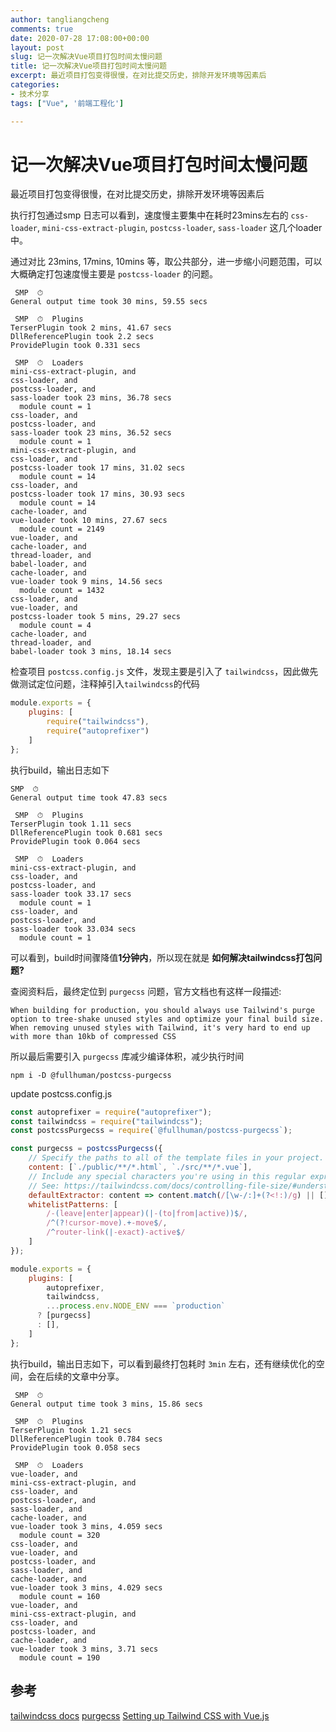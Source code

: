 ```yaml
---
author: tangliangcheng
comments: true
date: 2020-07-28 17:08:00+00:00
layout: post
slug: 记一次解决Vue项目打包时间太慢问题
title: 记一次解决Vue项目打包时间太慢问题
excerpt: 最近项目打包变得很慢，在对比提交历史，排除开发环境等因素后
categories:
- 技术分享
tags: ["Vue", '前端工程化']

---
```


# 记一次解决Vue项目打包时间太慢问题

最近项目打包变得很慢，在对比提交历史，排除开发环境等因素后

执行打包通过smp 日志可以看到，速度慢主要集中在耗时23mins左右的 `css-loader`, `mini-css-extract-plugin`, `postcss-loader`, `sass-loader` 这几个loader中。

通过对比 23mins, 17mins, 10mins 等，取公共部分，进一步缩小问题范围，可以大概确定打包速度慢主要是 `postcss-loader` 的问题。

```shell
 SMP  ⏱
General output time took 30 mins, 59.55 secs

 SMP  ⏱  Plugins
TerserPlugin took 2 mins, 41.67 secs
DllReferencePlugin took 2.2 secs
ProvidePlugin took 0.331 secs

 SMP  ⏱  Loaders
mini-css-extract-plugin, and
css-loader, and
postcss-loader, and
sass-loader took 23 mins, 36.78 secs
  module count = 1
css-loader, and
postcss-loader, and
sass-loader took 23 mins, 36.52 secs
  module count = 1
mini-css-extract-plugin, and
css-loader, and
postcss-loader took 17 mins, 31.02 secs
  module count = 14
css-loader, and
postcss-loader took 17 mins, 30.93 secs
  module count = 14
cache-loader, and
vue-loader took 10 mins, 27.67 secs
  module count = 2149
vue-loader, and
cache-loader, and
thread-loader, and
babel-loader, and
cache-loader, and
vue-loader took 9 mins, 14.56 secs
  module count = 1432
css-loader, and
vue-loader, and
postcss-loader took 5 mins, 29.27 secs
  module count = 4
cache-loader, and
thread-loader, and
babel-loader took 3 mins, 18.14 secs
```

检查项目 `postcss.config.js` 文件，发现主要是引入了 `tailwindcss`，因此做先做测试定位问题，注释掉引入`tailwindcss`的代码
```js
module.exports = {
	plugins: [
		require("tailwindcss"),
		require("autoprefixer")
	]
};
```

执行build，输出日志如下
```
SMP  ⏱
General output time took 47.83 secs

 SMP  ⏱  Plugins
TerserPlugin took 1.11 secs
DllReferencePlugin took 0.681 secs
ProvidePlugin took 0.064 secs

 SMP  ⏱  Loaders
mini-css-extract-plugin, and
css-loader, and
postcss-loader, and
sass-loader took 33.17 secs
  module count = 1
css-loader, and
postcss-loader, and
sass-loader took 33.034 secs
  module count = 1
```

可以看到，build时间骤降值**1分钟内**，所以现在就是 **如何解决tailwindcss打包问题?**

查阅资料后，最终定位到 `purgecss` 问题，官方文档也有这样一段描述:

`
When building for production, you should always use Tailwind's purge option to tree-shake unused styles and optimize your final build size. When removing unused styles with Tailwind, it's very hard to end up with more than 10kb of compressed CSS
`

所以最后需要引入 `purgecss` 库减少编译体积，减少执行时间

```
npm i -D @fullhuman/postcss-purgecss
```

update postcss.config.js
```js
const autoprefixer = require("autoprefixer");
const tailwindcss = require("tailwindcss");
const postcssPurgecss = require(`@fullhuman/postcss-purgecss`);

const purgecss = postcssPurgecss({
	// Specify the paths to all of the template files in your project.
	content: [`./public/**/*.html`, `./src/**/*.vue`],
	// Include any special characters you're using in this regular expression.
	// See: https://tailwindcss.com/docs/controlling-file-size/#understanding-the-regex
	defaultExtractor: content => content.match(/[\w-/:]+(?<!:)/g) || [],
	whitelistPatterns: [
		/-(leave|enter|appear)(|-(to|from|active))$/,
		/^(?!cursor-move).+-move$/,
		/^router-link(|-exact)-active$/
	]
});

module.exports = {
	plugins: [
		autoprefixer,
		tailwindcss,
		...process.env.NODE_ENV === `production`
      ? [purgecss]
      : [],
	]
};

```

执行build，输出日志如下，可以看到最终打包耗时 `3min` 左右，还有继续优化的空间，会在后续的文章中分享。

```shell
 SMP  ⏱
General output time took 3 mins, 15.86 secs

 SMP  ⏱  Plugins
TerserPlugin took 1.21 secs
DllReferencePlugin took 0.784 secs
ProvidePlugin took 0.058 secs

 SMP  ⏱  Loaders
vue-loader, and
mini-css-extract-plugin, and
css-loader, and
postcss-loader, and
sass-loader, and
cache-loader, and
vue-loader took 3 mins, 4.059 secs
  module count = 320
css-loader, and
vue-loader, and
postcss-loader, and
sass-loader, and
cache-loader, and
vue-loader took 3 mins, 4.029 secs
  module count = 160
vue-loader, and
mini-css-extract-plugin, and
css-loader, and
postcss-loader, and
cache-loader, and
vue-loader took 3 mins, 3.71 secs
  module count = 190
```

## 参考

[tailwindcss docs](https://tailwindcss.com/docs/controlling-file-size)
[purgecss](https://github.com/FullHuman/purgecss)
[Setting up Tailwind CSS with Vue.js](https://markus.oberlehner.net/blog/setting-up-tailwind-css-with-vue/)